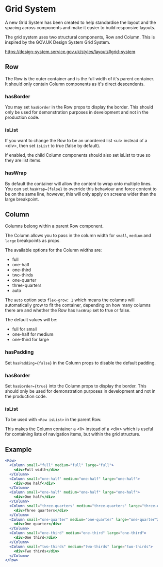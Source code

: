 
<Meta title="Documentation/Grid System" />

# Grid System

A new Grid System has been created to help standardise the layout and the spacing across components and make it easier to build responsive layouts.

The grid system uses two structural components, Row and Column. This is inspired by the GOV.UK Design System Grid System.

https://design-system.service.gov.uk/styles/layout/#grid-system

## Row

The Row is the outer container and is the full width of it's parent container. It should only contain Column components as it's direct descendents.

### hasBorder

You may set `hasBorder` in the Row props to display the border. This should only be used for demonstration purposes in development and not in the production code.

### isList

If you want to change the Row to be an unordered list \<ul> instead of a \<div>, then set `isList` to true (false by default).

If enabled, the child Column components should also set isList to true so they are list items.

### hasWrap

By default the container will allow the content to wrap onto multiple lines. You can set `hasWrap={false}` to override this behaviour and force content to be on the same line, however, this will only apply on screens wider than the large breakpoint.

## Column

Columns belong within a parent Row component.

The Column allows you to pass in the column width for `small`, `medium` and `large` breakpoints as props.

The available options for the Column widths are:

* full
* one-half
* one-third
* two-thirds
* one-quarter
* three-quarters
* auto

The `auto` option sets `flex-grow: 1` which means the columns will automatically grow to fit the container, depending on how many columns there are and whether the Row has `hasWrap` set to true or false.

The default values will be:

* full for small
* one-half for medium
* one-third for large

### hasPadding

Set `hasPadding={false}` in the Column props to disable the default padding.

### hasBorder

Set `hasBorder={true}` into the Column props to display the border. This should only be used for demonstration purposes in development and not in the production code.

### isList

To be used with `<Row isList>` in the parent Row.

This makes the Column container a \<li> instead of a \<div> which is useful for containing lists of navigation items, but within the grid structure.

## Example

```jsx
<Row>
  <Column small="full" medium="full" large="full">
    <div>Full width</div>
  </Column>
  <Column small="one-half" medium="one-half" large="one-half">
    <div>One half</div>
  </Column>
  <Column small="one-half" medium="one-half" large="one-half">
    <div>One half</div>
  </Column>
  <Column small="three-quarters" medium="three-quarters" large="three-quarters">
    <div>Three quarters</div>
  </Column>
  <Column small="one-quarter" medium="one-quarter" large="one-quarter">
    <div>One quarter</div>
  </Column>
  <Column small="one-third" medium="one-third" large="one-third">
    <div>One third</div>
  </Column>
  <Column small="two-thirds" medium="two-thirds" large="two-thirds">
    <div>Two thirds</div>
  </Column>
</Row>
```
